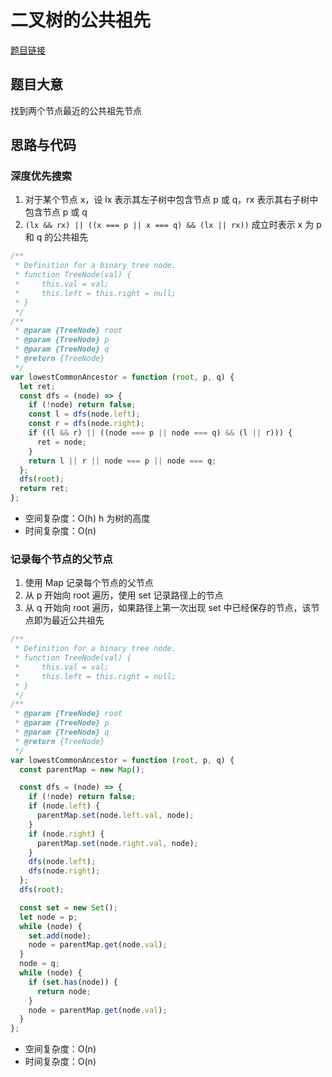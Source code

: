 # 二叉树的公共祖先

[题目链接](https://leetcode.cn/problems/lowest-common-ancestor-of-a-binary-tree/description/)

## 题目大意

找到两个节点最近的公共祖先节点

## 思路与代码

### 深度优先搜索

1. 对于某个节点 x，设 lx 表示其左子树中包含节点 p 或 q，rx 表示其右子树中包含节点 p 或 q
2. `(lx && rx) || ((x === p || x === q) && (lx || rx))` 成立时表示 x 为 p 和 q 的公共祖先

```js
/**
 * Definition for a binary tree node.
 * function TreeNode(val) {
 *     this.val = val;
 *     this.left = this.right = null;
 * }
 */
/**
 * @param {TreeNode} root
 * @param {TreeNode} p
 * @param {TreeNode} q
 * @return {TreeNode}
 */
var lowestCommonAncestor = function (root, p, q) {
  let ret;
  const dfs = (node) => {
    if (!node) return false;
    const l = dfs(node.left);
    const r = dfs(node.right);
    if ((l && r) || ((node === p || node === q) && (l || r))) {
      ret = node;
    }
    return l || r || node === p || node === q;
  };
  dfs(root);
  return ret;
};
```

- 空间复杂度：O(h) h 为树的高度
- 时间复杂度：O(n)

### 记录每个节点的父节点

1. 使用 Map 记录每个节点的父节点
2. 从 p 开始向 root 遍历，使用 set 记录路径上的节点
3. 从 q 开始向 root 遍历，如果路径上第一次出现 set 中已经保存的节点，该节点即为最近公共祖先

```js
/**
 * Definition for a binary tree node.
 * function TreeNode(val) {
 *     this.val = val;
 *     this.left = this.right = null;
 * }
 */
/**
 * @param {TreeNode} root
 * @param {TreeNode} p
 * @param {TreeNode} q
 * @return {TreeNode}
 */
var lowestCommonAncestor = function (root, p, q) {
  const parentMap = new Map();

  const dfs = (node) => {
    if (!node) return false;
    if (node.left) {
      parentMap.set(node.left.val, node);
    }
    if (node.right) {
      parentMap.set(node.right.val, node);
    }
    dfs(node.left);
    dfs(node.right);
  };
  dfs(root);

  const set = new Set();
  let node = p;
  while (node) {
    set.add(node);
    node = parentMap.get(node.val);
  }
  node = q;
  while (node) {
    if (set.has(node)) {
      return node;
    }
    node = parentMap.get(node.val);
  }
};
```

- 空间复杂度：O(n)
- 时间复杂度：O(n)
